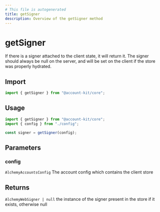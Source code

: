 ```yaml
---
# This file is autogenerated
title: getSigner
description: Overview of the getSigner method
---
```


# getSigner

If there is a signer attached to the client state, it will return it.
The signer should always be null on the server, and will be set on the client
if the store was properly hydrated.

## Import

```ts
import { getSigner } from "@account-kit/core";
```

## Usage

```ts
import { getSigner } from "@account-kit/core";
import { config } from "./config";

const signer = getSigner(config);
```

## Parameters

### config

`AlchemyAccountsConfig`
The account config which contains the client store

## Returns

`AlchemyWebSigner | null`
the instance of the signer present in the store if it exists, otherwise null
